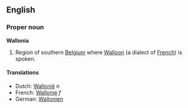 ==English==
===Proper noun===
'''Wallonia'''

#Region of southern [[Belgium]] where [[Walloon]] (a dialect of [[French]]) is spoken.

====Translations====

*Dutch: [[Wallonië]] ''n''
*French: [[Wallonie]] ''f''
*German: [[Wallonien]]